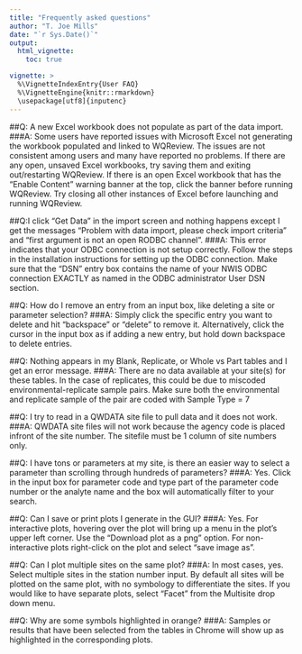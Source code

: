 ```yaml
---
title: "Frequently asked questions"
author: "T. Joe Mills"
date: "`r Sys.Date()`"
output:
  html_vignette:
    toc: true

vignette: >
  %\VignetteIndexEntry{User FAQ}
  %\VignetteEngine{knitr::rmarkdown}
  \usepackage[utf8]{inputenc}
---
```


##Q: A new Excel workbook does not populate as part of the data import.
###A:
Some users have reported issues with Microsoft Excel not generating the workbook populated and linked to WQReview. The issues are not consistent among users and many have reported no problems. If there are any open, unsaved Excel workbooks, try saving them and exiting out/restarting WQReview. If there is an open Excel workbook that has the "Enable Content" warning banner at the top, click the banner before running WQReview. Try closing all other instances of Excel before launching and running WQReview.

##Q:I click "Get Data" in the import screen and nothing happens except I get the messages "Problem with data import, please check import criteria" and "first argument is not an open RODBC channel".
###A: 
This error indicates that your ODBC connection is not setup correctly. Follow the steps in the installation instructions for setting up the ODBC connection. Make sure that the "DSN" entry box contains the name of your NWIS ODBC connection EXACTLY as named in the ODBC administrator User DSN section. 

##Q: How do I remove an entry from an input box, like deleting a site or parameter selection?
###A: 
Simply click the specific entry you want to delete and hit "backspace" or "delete" to remove it. Alternatively, click the cursor in the input box as if adding a new entry, but hold down backspace to delete entries.

##Q: Nothing appears in my Blank, Replicate, or Whole vs Part tables and I get an error message.
###A: 
There are no data available at your site(s) for these tables. In the case of replicates, this could be due to miscoded environmental-replicate sample pairs. Make sure both the environmental and replicate sample of the pair are coded with Sample Type = 7

##Q: I try to read in a QWDATA site file to pull data and it does not work.
###A: 
QWDATA site files will not work because the agency code is placed infront of the site number. The sitefile must be 1 column of site numbers only.

##Q: I have tons or parameters at my site, is there an easier way to select a parameter than scrolling through hundreds of parameters?
###A: 
Yes. Click in the input box for parameter code and type part of the parameter code number or the analyte name and the box will automatically filter to your search.

##Q: Can I save or print plots I generate in the GUI?
###A: 
Yes. For interactive plots, hovering over the plot will bring up a menu in the plot's upper left corner. Use the "Download plot as a png" option. For non-interactive plots right-click on the plot and select "save image as".

##Q: Can I plot multiple sites on the same plot?
###A: 
In most cases, yes. Select multiple sites in the station number input. By default all sites will be plotted on the same plot, with no symbology to differentiate the sites. If you would like to have separate plots, select "Facet" from the Multisite drop down menu.

##Q: Why are some symbols highlighted in orange?
###A: 
Samples or results that have been selected from the tables in Chrome will show up as highlighted in the corresponding plots.
